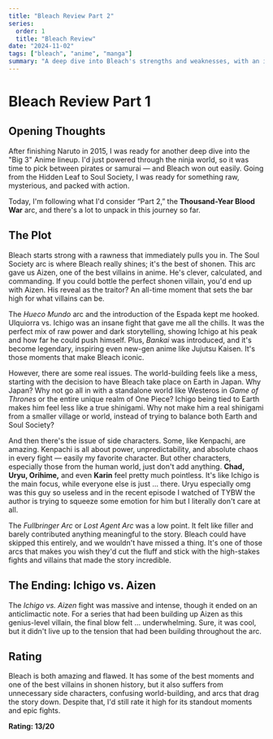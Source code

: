 ```yaml
---
title: "Bleach Review Part 2"
series:
  order: 1
  title: "Bleach Review"
date: "2024-11-02"
tags: ["bleach", "anime", "manga"]
summary: "A deep dive into Bleach's strengths and weaknesses, with an iconic Soul Society arc and unforgettable villains, alongside flawed world-building and a cast of underwhelming side characters."
---
```


# Bleach Review Part 1

## Opening Thoughts

After finishing Naruto in 2015, I was ready for another deep dive into the "Big 3" Anime lineup. I'd just powered through the ninja world, so it was time to pick between pirates or samurai — and Bleach won out easily. Going from the Hidden Leaf to Soul Society, I was ready for something raw, mysterious, and packed with action.

Today, I'm following what I'd consider “Part 2,” the **Thousand-Year Blood War** arc, and there's a lot to unpack in this journey so far.

## The Plot

Bleach starts strong with a rawness that immediately pulls you in. The Soul Society arc is where Bleach really shines; it's the best of shonen. This arc gave us Aizen, one of the best villains in anime. He's clever, calculated, and commanding. If you could bottle the perfect shonen villain, you'd end up with Aizen. His reveal as the traitor? An all-time moment that sets the bar high for what villains can be.

The _Hueco Mundo_ arc and the introduction of the Espada kept me hooked. Ulquiorra vs. Ichigo was an insane fight that gave me all the chills. It was the perfect mix of raw power and dark storytelling, showing Ichigo at his peak and how far he could push himself. Plus, _Bankai_ was introduced, and it's become legendary, inspiring even new-gen anime like Jujutsu Kaisen. It's those moments that make Bleach iconic.

However, there are some real issues. The world-building feels like a mess, starting with the decision to have Bleach take place on Earth in Japan. Why Japan? Why not go all in with a standalone world like Westeros in _Game of Thrones_ or the entire unique realm of One Piece? Ichigo being tied to Earth makes him feel less like a true shinigami. Why not make him a real shinigami from a smaller village or world, instead of trying to balance both Earth and Soul Society?

And then there's the issue of side characters. Some, like Kenpachi, are amazing. Kenpachi is all about power, unpredictability, and absolute chaos in every fight — easily my favorite character. But other characters, especially those from the human world, just don't add anything. **Chad, Uryu, Orihime,** and even **Karin** feel pretty much pointless. It's like Ichigo is the main focus, while everyone else is just ... there. Uryu especially omg was this guy so useless and in the recent episode I watched of TYBW the author is trying to squeeze some emotion for him but I literally don't care at all.

The _Fullbringer Arc_ or _Lost Agent Arc_ was a low point. It felt like filler and barely contributed anything meaningful to the story. Bleach could have skipped this entirely, and we wouldn't have missed a thing. It's one of those arcs that makes you wish they'd cut the fluff and stick with the high-stakes fights and villains that made the story incredible.

## The Ending: Ichigo vs. Aizen

The _Ichigo vs. Aizen_ fight was massive and intense, though it ended on an anticlimactic note. For a series that had been building up Aizen as this genius-level villain, the final blow felt ... underwhelming. Sure, it was cool, but it didn't live up to the tension that had been building throughout the arc.

## Rating

Bleach is both amazing and flawed. It has some of the best moments and one of the best villains in shonen history, but it also suffers from unnecessary side characters, confusing world-building, and arcs that drag the story down. Despite that, I'd still rate it high for its standout moments and epic fights.

**Rating: 13/20**

